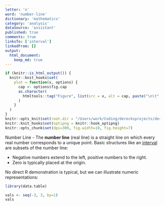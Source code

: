 ```yaml
---
letter: 'n'
word: 'number-line'
dictionary: 'mathematics'
category: 'analysis'
dataSource: 'assistant'
published: true
comments: true
linksTo: ['interval']
linkedFrom: []
output:
  html_document:
    keep_md: true
---
```


```r
if (knitr::is_html_output()) {
  knitr::knit_hooks$set(
    plot = function(x, options) {
      cap <- options$fig.cap
      as.character(
        htmltools::tag("Figure", list(src = x, alt = cap, paste("\n\t", cap, "\n", sep="")))
      )
    }
  )
}
knitr::opts_knit$set(root.dir = "/Users/work/Coding/derecksprojects/derecksnotes.com-playground/derecksnotes.com/client/src/app/dictionaries/mathematics/definitions")
knitr::knit_hooks$set(optipng = knitr::hook_optipng)
knitr::opts_chunk$set(dpi=300, fig.width=10, fig.height=7)
```

<a id="number-line">Number Line</a> - The **number line** (real line) is a straight line on which every real number corresponds to a unique point. Basic structures like an [interval](#interval) are subsets of the number line:

- Negative numbers extend to the left, positive numbers to the right.
- Zero is typically placed at the origin.

No direct R demonstration is typical, but we can illustrate numeric representations:

```r
library(data.table)

vals <- seq(-3, 3, by=1)
vals
```
